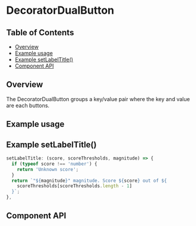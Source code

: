 
# DecoratorDualButton

## Table of Contents

- [Overview](#overview)
- [Example usage](#example-usage)
- [Example setLabelTitle()](#example-setlabeltitle)
- [Component API](#component-api)

## Overview

The DecoratorDualButton groups a key/value pair where the key and value are each
buttons.

## Example usage

<Canvas>
  <Story of={DecoratorDualButtonStories.Default} />
</Canvas>

## Example **setLabelTitle()**

```js
setLabelTitle: (score, scoreThresholds, magnitude) => {
  if (typeof score !== 'number') {
    return 'Unknown score';
  }
  return `"${magnitude}" magnitude. Score ${score} out of ${
    scoreThresholds[scoreThresholds.length - 1]
  }`;
},
```

## Component API

<Controls />
